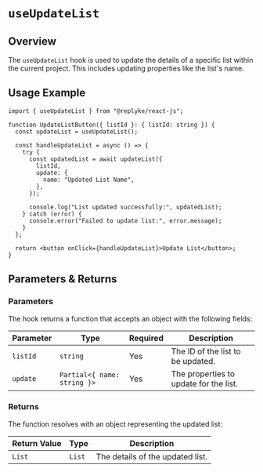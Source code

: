 # `useUpdateList`

## Overview

The `useUpdateList` hook is used to update the details of a specific list within the current project. This includes updating properties like the list's name.


## Usage Example

```tsx
import { useUpdateList } from "@replyke/react-js";

function UpdateListButton({ listId }: { listId: string }) {
  const updateList = useUpdateList();

  const handleUpdateList = async () => {
    try {
      const updatedList = await updateList({
        listId,
        update: {
          name: "Updated List Name",
        },
      });

      console.log("List updated successfully:", updatedList);
    } catch (error) {
      console.error("Failed to update list:", error.message);
    }
  };

  return <button onClick={handleUpdateList}>Update List</button>;
}
```


## Parameters & Returns

### Parameters

The hook returns a function that accepts an object with the following fields:

| Parameter   | Type                     | Required | Description                            |
|-------------|--------------------------|----------|----------------------------------------|
| `listId`    | `string`                | Yes      | The ID of the list to be updated.       |
| `update`    | `Partial<{ name: string }>` | Yes      | The properties to update for the list. |

### Returns

The function resolves with an object representing the updated list:

| Return Value | Type   | Description                          |
|--------------|--------|--------------------------------------|
| `List`       | `List` | The details of the updated list.     |
